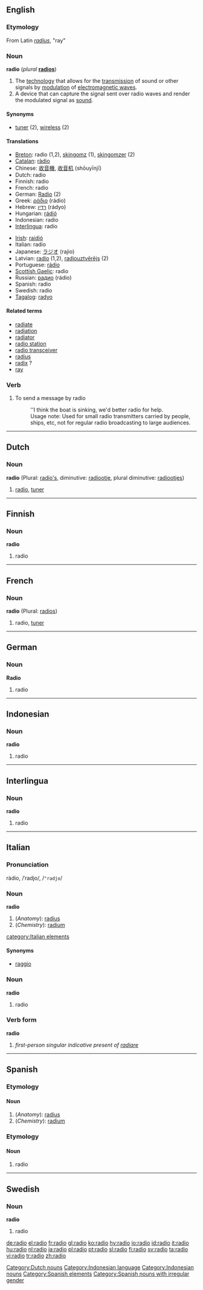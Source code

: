 ==English==

===Etymology===
From Latin ''[[radius]]'', "ray"

===Noun===
'''radio''' (''plural'' '''[[radios]]''')
# The [[technology]] that allows for the [[transmission]] of sound or other signals by [[modulation]] of [[electromagnetic wave]]s.
# A device that can capture the signal sent over radio waves and render the modulated signal as [[sound]].

====Synonyms====
*[[tuner]] (2), [[wireless]] (2)

====Translations====
{{top}}
*[[Breton]]: radio {{m}} (1,2), [[skingomz]] {{f}} (1), [[skingomzer]] {{m}} (2)
*[[Catalan]]: [[ràdio]] {{f}}
*Chinese: [[收音機]], [[收音机]] (shōuyīnjī)
*Dutch: radio {{m}}
*Finnish: radio
*French: radio {{f}}
*German: [[Radio]] {{n}} (2)
*Greek: [[ράδιο]] (rádio) {{n}}
*Hebrew: [[רדיו]] (rádyo)
*Hungarian: [[rádió]]
*Indonesian: radio
*[[Interlingua]]: radio
{{mid}}
*[[Irish]]: [[raidió]]
*Italian: radio {{f}}
*Japanese: [[ラジオ]] (rajio)
*Latvian: [[radio]] (1,2), [[radiouztvērējs]] {{m}} (2)
*Portuguese: [[rádio]] {{m}}
*[[Scottish Gaelic]]: radio
*Russian: [[радио]] (rádio) {{n}}
*Spanish: radio {{f}}
*Swedish: radio {{c}}
*[[Tagalog]]: [[radyo]] {{n}}
{{bottom}}

====Related terms====
*[[radiate]]
*[[radiation]]
*[[radiator]]
*[[radio station]]
*[[radio transceiver]]
*[[radius]]
*[[radix]] ?
*[[ray]]

===Verb===
{{en-verb}}
# To send a message by radio
#:''I think the boat is sinking, we'd better radio for help.
#:Usage note: Used for small radio transmitters carried by people, ships, etc, not for regular radio broadcasting to large audiences.

----
==Dutch==

===Noun===
'''radio''' {{m}} (Plural: [[radio's]], diminutive: [[radiootje]], plural diminutive: [[radiootjes]])

# [[#English|radio]], [[tuner]]

[[Category:Dutch nouns]]

----
==Finnish==

===Noun===
'''radio'''

# radio

----
==French==

===Noun===
'''radio''' {{f}} (Plural: [[radios]])

# radio, [[tuner]]

----
==German==

===Noun===
'''Radio''' {{n}}

# radio

----
==Indonesian==

===Noun===
'''radio'''

# radio

[[Category:Indonesian language]]
[[Category:Indonesian nouns]]

----

==Interlingua==

===Noun===
'''radio'''

# radio

----
==Italian==

===Pronunciation===
ràdio, /ˈradjo/, /<tt>"radjo</tt>/

===Noun===
'''radio''' {{m}}

#(''Anatomy''): [[radius]]
#(''Chemistry''): [[radium]]
[[category:Italian elements]]

====Synonyms====
*[[raggio]]

===Noun===
'''radio''' {{f}}

# radio

===Verb form===
'''radio'''

# ''first-person singular indicative present of [[radiare]]''

----
==Spanish==

===Etymology===

====Noun====
{{es-noun-m}}

#(''Anatomy''): [[radius]]
#(''Chemistry''): [[radium]]

[[Category:Spanish elements]]

===Etymology===

====Noun====
{{es-noun-f}}

# radio

[[Category:Spanish nouns with irregular gender]]

----
==Swedish==

===Noun===
'''radio''' {{c}}

# radio

[[de:radio]]
[[el:radio]]
[[fr:radio]]
[[gl:radio]]
[[ko:radio]]
[[hy:radio]]
[[io:radio]]
[[id:radio]]
[[it:radio]]
[[hu:radio]]
[[nl:radio]]
[[ja:radio]]
[[pl:radio]]
[[pt:radio]]
[[sl:radio]]
[[fi:radio]]
[[sv:radio]]
[[ta:radio]]
[[vi:radio]]
[[tr:radio]]
[[zh:radio]]